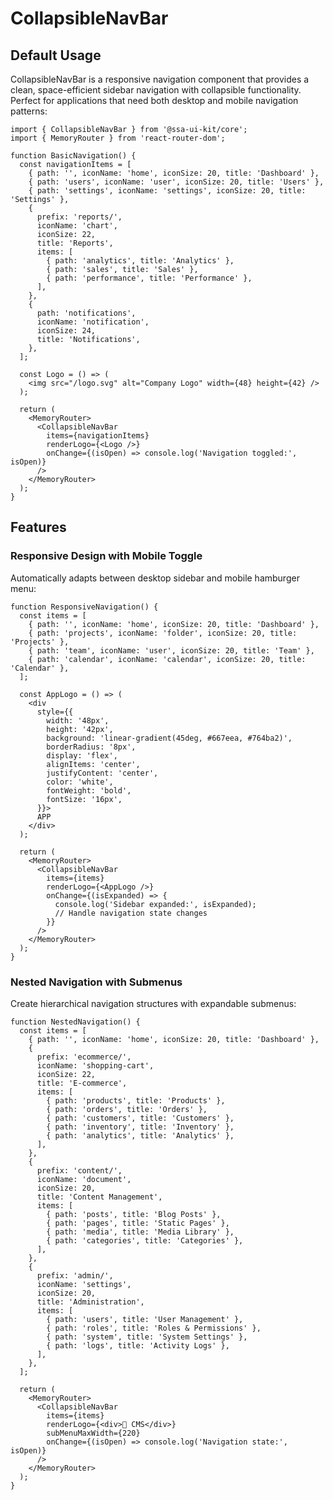 
<Meta of={CollapsibleNavBarStories} />

# CollapsibleNavBar

## Default Usage

CollapsibleNavBar is a responsive navigation component that provides a clean, space-efficient sidebar navigation with collapsible functionality. Perfect for applications that need both desktop and mobile navigation patterns:

```tsx
import { CollapsibleNavBar } from '@ssa-ui-kit/core';
import { MemoryRouter } from 'react-router-dom';

function BasicNavigation() {
  const navigationItems = [
    { path: '', iconName: 'home', iconSize: 20, title: 'Dashboard' },
    { path: 'users', iconName: 'user', iconSize: 20, title: 'Users' },
    { path: 'settings', iconName: 'settings', iconSize: 20, title: 'Settings' },
    {
      prefix: 'reports/',
      iconName: 'chart',
      iconSize: 22,
      title: 'Reports',
      items: [
        { path: 'analytics', title: 'Analytics' },
        { path: 'sales', title: 'Sales' },
        { path: 'performance', title: 'Performance' },
      ],
    },
    {
      path: 'notifications',
      iconName: 'notification',
      iconSize: 24,
      title: 'Notifications',
    },
  ];

  const Logo = () => (
    <img src="/logo.svg" alt="Company Logo" width={48} height={42} />
  );

  return (
    <MemoryRouter>
      <CollapsibleNavBar
        items={navigationItems}
        renderLogo={<Logo />}
        onChange={(isOpen) => console.log('Navigation toggled:', isOpen)}
      />
    </MemoryRouter>
  );
}
```

## Features

### Responsive Design with Mobile Toggle

Automatically adapts between desktop sidebar and mobile hamburger menu:

```tsx
function ResponsiveNavigation() {
  const items = [
    { path: '', iconName: 'home', iconSize: 20, title: 'Dashboard' },
    { path: 'projects', iconName: 'folder', iconSize: 20, title: 'Projects' },
    { path: 'team', iconName: 'user', iconSize: 20, title: 'Team' },
    { path: 'calendar', iconName: 'calendar', iconSize: 20, title: 'Calendar' },
  ];

  const AppLogo = () => (
    <div
      style={{
        width: '48px',
        height: '42px',
        background: 'linear-gradient(45deg, #667eea, #764ba2)',
        borderRadius: '8px',
        display: 'flex',
        alignItems: 'center',
        justifyContent: 'center',
        color: 'white',
        fontWeight: 'bold',
        fontSize: '16px',
      }}>
      APP
    </div>
  );

  return (
    <MemoryRouter>
      <CollapsibleNavBar
        items={items}
        renderLogo={<AppLogo />}
        onChange={(isExpanded) => {
          console.log('Sidebar expanded:', isExpanded);
          // Handle navigation state changes
        }}
      />
    </MemoryRouter>
  );
}
```

### Nested Navigation with Submenus

Create hierarchical navigation structures with expandable submenus:

```tsx
function NestedNavigation() {
  const items = [
    { path: '', iconName: 'home', iconSize: 20, title: 'Dashboard' },
    {
      prefix: 'ecommerce/',
      iconName: 'shopping-cart',
      iconSize: 22,
      title: 'E-commerce',
      items: [
        { path: 'products', title: 'Products' },
        { path: 'orders', title: 'Orders' },
        { path: 'customers', title: 'Customers' },
        { path: 'inventory', title: 'Inventory' },
        { path: 'analytics', title: 'Analytics' },
      ],
    },
    {
      prefix: 'content/',
      iconName: 'document',
      iconSize: 20,
      title: 'Content Management',
      items: [
        { path: 'posts', title: 'Blog Posts' },
        { path: 'pages', title: 'Static Pages' },
        { path: 'media', title: 'Media Library' },
        { path: 'categories', title: 'Categories' },
      ],
    },
    {
      prefix: 'admin/',
      iconName: 'settings',
      iconSize: 20,
      title: 'Administration',
      items: [
        { path: 'users', title: 'User Management' },
        { path: 'roles', title: 'Roles & Permissions' },
        { path: 'system', title: 'System Settings' },
        { path: 'logs', title: 'Activity Logs' },
      ],
    },
  ];

  return (
    <MemoryRouter>
      <CollapsibleNavBar
        items={items}
        renderLogo={<div>📱 CMS</div>}
        subMenuMaxWidth={220}
        onChange={(isOpen) => console.log('Navigation state:', isOpen)}
      />
    </MemoryRouter>
  );
}
```

<Canvas />
<Controls />

<Stories includePrimary={false} />
